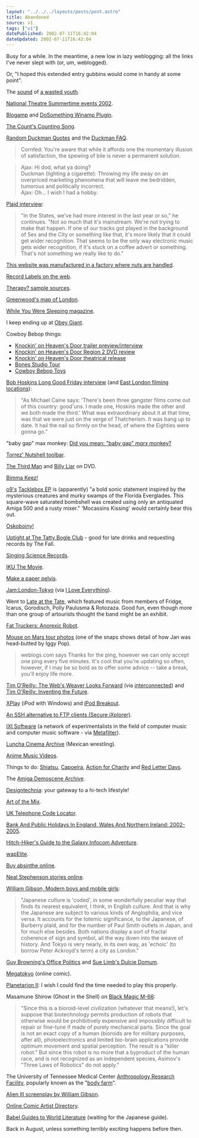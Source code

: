 ```yaml
---
layout: "../../../layouts/posts/post.astro"
title: Abandoned
source: v1
tags: ["v1"]
datePublished: 2002-07-11T16:42:04
dateUpdated: 2002-07-11T16:42:04
---
```


Busy for a while. In the meantime, a new low in lazy weblogging: all the links I've never slept with (or, um, weblogged).

Or, "I hoped this extended entry gubbins would come in handy at some point".

The [sound](http://howervision.com/arcade/sounds/videogames02/13-mooncresta.mp3 "Moon Cresta MP3") of [a wasted youth](http://www.klov.com/M/Moon_Cresta.html "Moon Cresta").

[National Theatre Summertime events 2002](http://www.nationaltheatre.org.uk/summertime/ "National Theatre Summertime events 2002").

[Blogamp](http://www.geocities.com/insanitydrops/blogamp/ "Blogamp: FTPs a text file ") and [DoSomething Winamp Plugin](http://www.oddsock.org/tools/dosomething/ "DoSomething").

[The Count's Counting Song](http://members.tripod.com/Tiny_Dancer/counting.html "When I'm alone I count myself!").

[Random Duckman Quotes](http://www.creighton.edu/cgi-bin/ducker "Random Duckman Quotes") and the [Duckman FAQ](http://www.creighton.edu/~jduche/duckfaq.html "Duckman FAQ").

> Cornfed: You're aware that while it affords one the momentary illusion of satisfaction, the spewing of bile is never a permanent solution.

> Ajax: Hi dod, what ya doing?<br />
> Duckman (lighting a cigarette): Throwing my life away on an overpriced marketing phenomena that will leave me bedridden, tumorous and politically incorrect.<br />
> Ajax: Oh... I wish I had a hobby.<br />

[Plaid interview](http://www.freetimes.com/issues/1027/music-plaid.php3 "Cleveland Free Times: Plaid Takes The Hiss Out Of Electronic Music's Cutting Edge"):

> "In the States, we've had more interest in the last year or so," he continues. "Not so much that it's mainstream. We're not trying to make that happen. If one of our tracks got played in the background of Sex and the City or something like that, it's more likely that it could get wider recognition. That seems to be the only way electronic music gets wider recognition, if it's stuck on a coffee advert or something. That's not something we really like to do."

[This website was manufactured in a factory where nuts are handled](http://www.unsavouryproducts.com/ "Unsavoury Products").

[Record Labels on the web](http://www.rlabels.com/ "Record Labels on the web").

[Therapy? sample sources](http://www.suicidepact.com/trivia/samples.html "Therapy? sample sources").

[Greenwood's map of London](http://www.bathspa.ac.uk/greenwood/ "Greenwood's map of London").

[While You Were Sleeping magazine](http://www.whileyouweresleeping.com/ "While You Were Sleeping magazine").

I keep ending up at [Obey Giant](http://www.obeygiant.com/ "Obey Giant").

Cowboy Bebop things:

- [Knockin' on Heaven's Door trailer preview/interview](http://www.ex.org/articles/2001/2001.09.01-exclusive-bebop-pg4.html "Cowboy Bebop trailer preview/interview")
- [Knockin' on Heaven's Door Region 2 DVD review](http://www.ex.org/articles/2002/2002.02.02-rev_anime-j-cowboy_bebop_knockin_on_heavens_door.html "Review of Region 2 DVD")
- [Knockin' on Heaven's Door theatrical release](http://www.ex.org/articles/2001/2001.09.01-exclusive-bebop-pg1.html "Preview of theatrical release")
- [Bones Studio Tour](http://www.ex.org/5.4/04-feature_bones.html "Bones Studio Tour")
- [Cowboy Bebop Toys](http://www.toymania.com/columns/speedlines/speed_0614.shtml "Cowboy Bebop Toys")

[Bob Hoskins Long Good Friday interview](http://www.empireonline.co.uk/features/interviews/bobhoskins/ "Empire Online: Bob Hoskins Interview") (and [East London filming locations](http://www.cockney.co.uk/06a1.htm "Cockney Online: Television and Film Locations")):

> "As Michael Caine says: 'There's been three gangster films come out of this country: good'uns. I made one, Hoskins made the other and we both made the third.' What was extraordinary about it at that time, was that we were just on the verge of Thatcherism. It was bang up to date. It hail the nail so firmly on the head, of where the Eighties were gonna go."

"baby gap" max monkey: [Did you mean: "baby gap" _marx_ monkey?](http://www.google.com/search?q=%22baby+gap%22+max+monkey "Google search")

[Torrez' Nutshell toolbar](http://www.torrez.org/projects/nutshell/ "Torrez' Nutshell toolbar").

[The Third Man](http://www.amazon.co.uk/exec/obidos/ASIN/B00005QX9Z/ohsky "Amazon.co.uk: The Third Man DVD") and [Billy Liar](http://www.amazon.co.uk/exec/obidos/ASIN/B00005U0HY/ohsky "Amazon.co.uk: Billy Liar DVD") on DVD.

[Bimma Keez!](http://64.65.55.254/ubb/Forum1/HTML/002338.html "Trolling on the So Solid Crew boards")

[o9's](http://www.hyperreal.org/~chrism/o9/ "o9 Resource Page") [Tacklebox EP](http://www.forcedexposure.com/labels/mustdelicious.html "Forced Exposure: o9's Tacklebox EP") is (apparently) "a bold sonic statement inspired by the mysterious creatures and murky swamps of the Florida Everglades. This square-wave saturated bombshell was created using only an antiquated Amiga 500 and a rusty mixer." 'Mocassins Kissing' would certainly bear this out.

[Oskoboiny!](http://www.w3.org/People/Gerald/ "I'll Oskoboiny *you*.")

[Uptight at The Tatty Bogle Club](http://www.baptiste.org.uk/ "Uptight at The Tatty Bogle Club, Kingly Court nr. Carnaby Street") - good for late drinks and requesting records by The Fall.

[Singing Science Records](http://www.acme.com/jef/science_songs/ "Singing Science Records").

[IKU The Movie](http://www.i-k-u.com/ "IKU The Movie").

[Make a paper pelvis](http://www.people.virginia.edu/~wl4e/p/instruct.html "Make a paper pelvis").

[Jam:London-Tokyo](http://www.onlinejam.co.uk/ "Jam:London-Tokyo") (via [I Love Everything](http://www.iloveeverything.co.uk/ "I Love Everything")).

Went to [Late at the Tate](http://www.tate.org.uk/britain/programmes/lat.htm "Late at the Tate at Tate Britain"), which featured music from members of Fridge, Icarus, Gorodisch, Polly Paulusma & Rotozaza. Good fun, even though more than one group of artourists thought the band might be an exhibit.

[Fat Truckers: Anorexic Robot](http://www.fattruckers.co.uk/ "Fat Truckers: Anorexic Robot").

[Mouse on Mars tour photos](http://www.sonig.com/main/texte/NewMoMTourPix/thumb.html "Mouse on Mars tour photos") (one of the snaps shows detail of how Jan was head-butted by Iggy Pop).

> weblogs.com says Thanks for the ping, however we can only accept one ping every five minutes. It's cool that you're updating so often, however, if I may be so bold as to offer some advice -- take a break, you'll enjoy life more.

[Tim O'Reilly: The Web's Weaver Looks Forward](http://www.businessweek.com/bwdaily/dnflash/mar2002/nf20020327_4579.htm "BusinessWeek: The Web's Weaver Looks Forward") (via [interconnected](http://interconnected.org/home/ "interconnected")) and [Tim O'Reilly: Inventing the Future](http://www.oreillynet.com/pub/a/network/2002/04/09/future.html "O'Reilly Network: Inventing the Future").

[XPlay](http://www.mediafour.com/products/xplay/ "XPlay: iPod with Windows") (iPod with Windows) and [iPod Breakout](http://www.osxfaq.com/dailytips/03-2002/03-21-2.ws "iPod Breakout").

[An SSH alternative to FTP clients (Secure iXplorer)](http://www.i-tree.org/ixplorer.htm "Secure iXplorer").

[IXI Software](http://www.ixi-software.net/ "IXI Software") (a network of experimentalists in the field of computer music and computer music software - via [Metafilter](http://www.metafilter.com/ "Metafilter")).

[Luncha Cinema Archive](http://www.savethegalaxy.com/luchamain.html "Luncha (Mexican Wrestling) Cinema Archive") (Mexican wrestling).

[Anime Music Videos](http://www.animemusicvideos.org/ "Anime Music Videos").

Things to do: [Shiatsu](http://www.shiatsu.org/ "Shiatsu"), [Capoeira](http://www.capoeirauk.co.uk/ "Capoeira"), [Action for Charity](http://www.actionforcharity.co.uk/ "Action for Charity") and [Red Letter Days](http://www.redletterdays.co.uk/ "Red Letter Days").

The [Amiga Demoscene Archive](http://www.adzone.fr.st/ "Amiga Demoscene Archive").

[Designtechnia](http://www.designtechnica.com/ "Designtechnia"): your gateway to a hi-tech lifestyle!

[Art of the Mix](http://www.artofthemix.org/ "Art of the Mix").

[UK Telephone Code Locator](http://www.warwick.ac.uk/cgi-bin-Phones/nng "UK Telephone Code Locator").

[Bank And Public Holidays In England, Wales And Northern Ireland: 2002-2005](http://www.dti.gov.uk/er/bankhol.htm "Bank And Public Holidays In England, Wales And Northern Ireland: 2002-2005").

[Hitch-Hiker's Guide to the Galaxy Infocom Adventure](http://www.douglasadams.com/creations/infocomjava.html "Hitch-Hiker's Guide to the Galaxy Infocom Adventure (Java)").

[wapElite](http://www.phink.net/elite/ "wapElite").

[Buy absinthe online](http://www.eabsinthe.com/ "eAbsinthe").

[Neal Stephenson stories online](http://kuoi.asui.uidaho.edu/~kamikaze/snowcrash.html "Mark Hughes' Snow Crash fansite").

[William Gibson, Modern boys and mobile girls](http://www.observer.co.uk/Print/0,3858,4163142,00.html "The Observer: Modern boys and mobile girls"):

> "Japanese culture is 'coded', in some wonderfully peculiar way that finds its nearest equivalent, I think, in English culture. And that is why the Japanese are subject to various kinds of Anglophilia, and vice versa. It accounts for the totemic significance, to the Japanese, of Burberry plaid, and for the number of Paul Smith outlets in Japan, and for much else besides. Both nations display a sort of fractal coherence of sign and symbol, all the way down into the weave of history. And Tokyo is very nearly, in its own way, as 'echoic' (to borrow Peter Ackroyd's term) a city as London."

[Guy Browning's Office Politics](http://www.officepolitics.co.uk/ "Guy Browning's Office Politics") and [Sue Limb's Dulcie Domum](http://www.suelimb.com/dulcie.html "Sue Limb's Dulcie Domum").

[Megatokyo](http://www.megatokyo.com/ "Megatokyo") (online comic).

[Planetarion II](http://www.planetarion.com/ "Planetarion II"): I wish I could find the time needed to play this properly.

Masamune Shirow (Ghost in the Shell) on [Black Magic M-66](http://www.geocities.com/Tokyo/Towers/1073/black.htm):

> "Since this is a bioroid-level civilization (whatever that means!), let's suppose that biotechnology permits production of robots that otherwise would be prohibitively expensive and impossibly difficult to repair or fine-tune if made of purely mechanical parts. Since the goal is not an exact copy of a human (bioroids are for military purposes, after all), photoelectronics and limited bio-brain applications provide optimum movement and spatial perception. The result is a "killer robot." But since this robot is no more that a byproduct of the human race, and is not recognized as an independent species, Asimov's "Three Laws of Robotics" do not apply."

The University of Tennessee Medical Center [Anthropology Research Facility](http://dailybeacon.utk.edu/article.php/5048 "The Daily Beacon: Body farm kills myths, helps research"), popularly known as the "[body farm](http://dailybeacon.utk.edu/special/bodyfarm/ "The Daily Beacon: Skeleton donor seeks help from 'body farm'")".

[Alien III screenplay by William Gibson](http://kuoi.asui.uidaho.edu/~kamikaze/documents/alien3wg.html "A L I E N III by William Gibson Revised first draft screenplay").

[Online Comic Artist Directory](http://ocad.syste.ms/ "Online Comic Artist Directory").

[Babel Guides to World Literature](http://www.raybabel.dircon.co.uk/ "Babel Guides to World Literature") (waiting for the Japanese guide).

Back in August, unless something terribly exciting happens before then.
